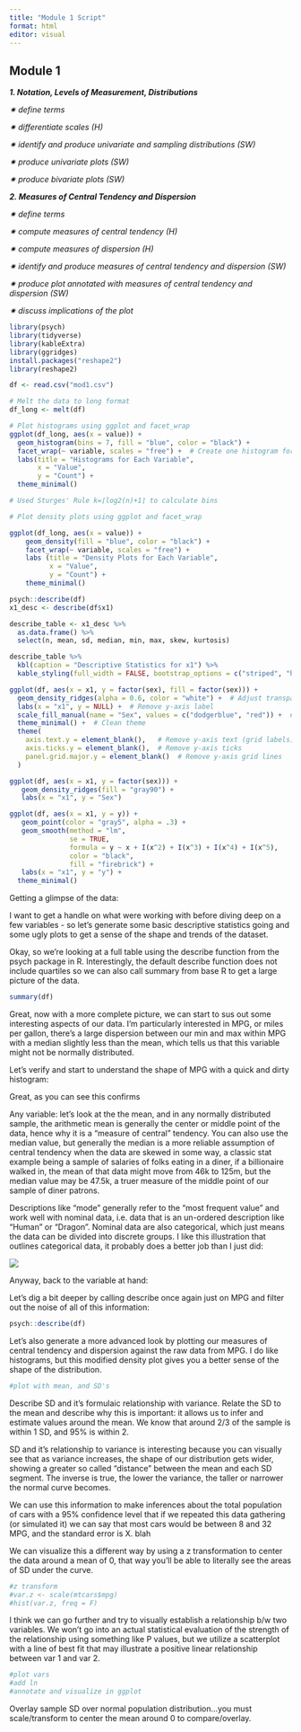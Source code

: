 ```yaml
---
title: "Module 1 Script"
format: html
editor: visual
---
```


## Module 1

***1. Notation, Levels of Measurement, Distributions***

*✷ define terms*

*✷ differentiate scales (H)*

*✷ identify and produce univariate and sampling distributions (SW)*

*✷ produce univariate plots (SW)*

*✷ produce bivariate plots (SW)*

***2. Measures of Central Tendency and Dispersion***

*✷ define terms*

*✷ compute measures of central tendency (H)*

*✷ compute measures of dispersion (H)*

*✷ identify and produce measures of central tendency and dispersion (SW)*

*✷ produce plot annotated with measures of central tendency and dispersion (SW)*

*✷ discuss implications of the plot*

```r
library(psych)
library(tidyverse)
library(kableExtra)
library(ggridges)
install.packages("reshape2")
library(reshape2)

df <- read.csv("mod1.csv")

```

```r
# Melt the data to long format
df_long <- melt(df)

# Plot histograms using ggplot and facet_wrap
ggplot(df_long, aes(x = value)) +
  geom_histogram(bins = 7, fill = "blue", color = "black") +
  facet_wrap(~ variable, scales = "free") +  # Create one histogram for each variable
  labs(title = "Histograms for Each Variable",
       x = "Value", 
       y = "Count") +
  theme_minimal()

# Used Sturges' Rule k=⌈log2(n)+1⌉ to calculate bins

# Plot density plots using ggplot and facet_wrap

ggplot(df_long, aes(x = value)) +
    geom_density(fill = "blue", color = "black") +
    facet_wrap(~ variable, scales = "free") + 
    labs (title = "Density Plots for Each Variable",
          x = "Value",
          y = "Count") +
    theme_minimal()
```

```r
psych::describe(df)
x1_desc <- describe(df$x1)

describe_table <- x1_desc %>%
  as.data.frame() %>%
  select(n, mean, sd, median, min, max, skew, kurtosis)

describe_table %>%
  kbl(caption = "Descriptive Statistics for x1") %>%
  kable_styling(full_width = FALSE, bootstrap_options = c("striped", "hover", "condensed", "responsive"))


```

```r
ggplot(df, aes(x = x1, y = factor(sex), fill = factor(sex))) +
  geom_density_ridges(alpha = 0.6, color = "white") +  # Adjust transparency and line color
  labs(x = "x1", y = NULL) +  # Remove y-axis label
  scale_fill_manual(name = "Sex", values = c("dodgerblue", "red")) +  # Change key label to "Sex"
  theme_minimal() +  # Clean theme
  theme(
    axis.text.y = element_blank(),   # Remove y-axis text (grid labels)
    axis.ticks.y = element_blank(),  # Remove y-axis ticks
    panel.grid.major.y = element_blank()  # Remove y-axis grid lines
  )
```

```r
ggplot(df, aes(x = x1, y = factor(sex))) +
   geom_density_ridges(fill = "gray90") +
   labs(x = "x1", y = "Sex")
```

```r
ggplot(df, aes(x = x1, y = y)) +
   geom_point(color = "gray5", alpha = .3) +
   geom_smooth(method = "lm", 
               se = TRUE,
               formula = y ~ x + I(x^2) + I(x^3) + I(x^4) + I(x^5),
               color = "black",
               fill = "firebrick") +
   labs(x = "x1", y = "y") +
  theme_minimal()
```

Getting a glimpse of the data:

I want to get a handle on what were working with before diving deep on a few variables - so let's generate some basic descriptive statistics going and some ugly plots to get a sense of the shape and trends of the dataset.

Okay, so we're looking at a full table using the describe function from the psych package in R. Interestingly, the default describe function does not include quartiles so we can also call summary from base R to get a large picture of the data.

```r

summary(df)
```

Great, now with a more complete picture, we can start to sus out some interesting aspects of our data. I'm particularly interested in MPG, or miles per gallon, there's a large dispersion between our min and max within MPG with a median slightly less than the mean, which tells us that this variable might not be normally distributed.

Let's verify and start to understand the shape of MPG with a quick and dirty histogram:

Great, as you can see this confirms

Any variable: let's look at the the mean, and in any normally distributed sample, the arithmetic mean is generally the center or middle point of the data, hence why it is a "measure of central" tendency. You can also use the median value, but generally the median is a more reliable assumption of central tendency when the data are skewed in some way, a classic stat example being a sample of salaries of folks eating in a diner, if a billionaire walked in, the mean of that data might move from 46k to 125m, but the median value may be 47.5k, a truer measure of the middle point of our sample of diner patrons.

Descriptions like "mode" generally refer to the "most frequent value" and work well with nominal data, i.e. data that is an un-ordered description like "Human" or "Dragon". Nominal data are also categorical, which just means the data can be divided into discrete groups. I like this illustration that outlines categorical data, it probably does a better job than I just did:

![](images/nominal_ordinal_binary.png){fig-align="center"}

Anyway, back to the variable at hand:

Let's dig a bit deeper by calling describe once again just on MPG and filter out the noise of all of this information:

```r
psych::describe(df)
```

Let's also generate a more advanced look by plotting our measures of central tendency and dispersion against the raw data from MPG. I do like histograms, but this modified density plot gives you a better sense of the shape of the distribution.

```r
#plot with mean, and SD's
```

Describe SD and it's formulaic relationship with variance. Relate the SD to the mean and describe why this is important: it allows us to infer and estimate values around the mean. We know that around 2/3 of the sample is within 1 SD, and 95% is within 2.

SD and it's relationship to variance is interesting because you can visually see that as variance increases, the shape of our distribution gets wider, showing a greater so called "distance" between the mean and each SD segment. The inverse is true, the lower the variance, the taller or narrower the normal curve becomes.

We can use this information to make inferences about the total population of cars with a 95% confidence level that if we repeated this data gathering (or simulated it) we can say that most cars would be between 8 and 32 MPG, and the standard error is X. blah

We can visualize this a different way by using a z transformation to center the data around a mean of 0, that way you'll be able to literally see the areas of SD under the curve.

```r
#z transform
#var.z <- scale(mtcars$mpg)
#hist(var.z, freq = F)
```

I think we can go further and try to visually establish a relationship b/w two variables. We won't go into an actual statistical evaluation of the strength of the relationship using something like P values, but we utilize a scatterplot with a line of best fit that may illustrate a positive linear relationship between var 1 and var 2.

```r
#plot vars
#add ln 
#annotate and visualize in ggplot
```

Overlay sample SD over normal population distribution...you must scale/transform to center the mean around 0 to compare/overlay.
